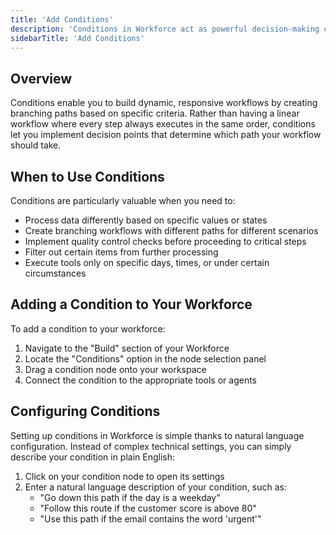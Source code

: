 ```yaml
---
title: 'Add Conditions'
description: 'Conditions in Workforce act as powerful decision-making components that allow you to create intelligent workflows with conditional logic.'
sidebarTitle: 'Add Conditions'
---
```


## Overview

Conditions enable you to build dynamic, responsive workflows by creating branching paths based on specific criteria. Rather than having a linear workflow where every step always executes in the same order, conditions let you implement decision points that determine which path your workflow should take.

## When to Use Conditions

Conditions are particularly valuable when you need to:

- Process data differently based on specific values or states
- Create branching workflows with different paths for different scenarios
- Implement quality control checks before proceeding to critical steps
- Filter out certain items from further processing
- Execute tools only on specific days, times, or under certain circumstances

## Adding a Condition to Your Workforce

To add a condition to your workforce:

1. Navigate to the "Build" section of your Workforce
2. Locate the "Conditions" option in the node selection panel
3. Drag a condition node onto your workspace
4. Connect the condition to the appropriate tools or agents

## Configuring Conditions

Setting up conditions in Workforce is simple thanks to natural language configuration. Instead of complex technical settings, you can simply describe your condition in plain English:

1. Click on your condition node to open its settings
2. Enter a natural language description of your condition, such as:
   - "Go down this path if the day is a weekday"
   - "Follow this route if the customer score is above 80"
   - "Use this path if the email contains the word 'urgent'"